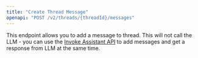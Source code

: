 ```yaml
---
title: "Create Thread Message"
openapi: "POST /v2/threads/{threadId}/messages"
---
```


This endpoint allows you to add a message to thread. This will not call the LLM - you can use the [Invoke Assistant API](api-reference/endpoint/invoke-assistant) to add messages and get a response from LLM at the same time.
